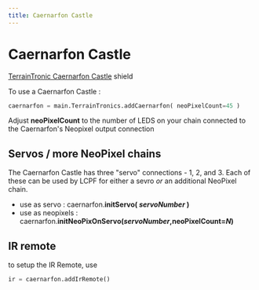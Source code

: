 ```yaml
---
title: Caernarfon Castle
---
```


# Caernarfon Castle

[TerrainTronic Caernarfon Castle](https://github.com/Audio-Rochey/Terrain-Tronics-Caernarfon-Castle/) shield 

To use a Caernarfon Castle :

```python
caernarfon = main.TerrainTronics.addCaernarfon( neoPixelCount=45 )
```
 Adjust **neoPixelCount** to the number of LEDS on your chain connected to the Caernarfon's Neopixel output connection

 ## Servos / more NeoPixel chains

 The Caernarfon Castle has three "servo" connections - 1, 2, and 3.  Each of these can be used by LCPF for either a sevro _or_ an additional NeoPixel chain.  
   - use as servo :  caernarfon.**initServo( _servoNumber_ )** 
   - use as neopixels : caernarfon.**initNeoPixOnServo(_servoNumber_,neoPixelCount=_N_)**
   
## IR remote
to setup the IR Remote, use

 ```python 
ir = caernarfon.addIrRemote()     
```
